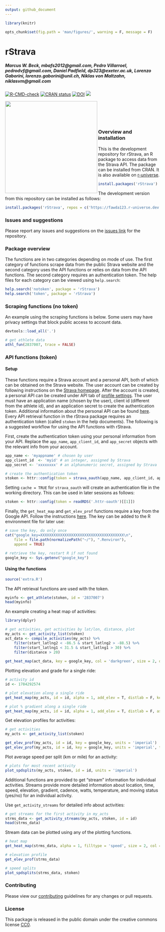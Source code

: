 ```yaml
---
output: github_document
---
```


```r
library(knitr)

opts_chunk$set(fig.path = 'man/figures/', warning = F, message = F)
```

# rStrava

##### *Marcus W. Beck, mbafs2012@gmail.com, Pedro Villarroel, pedrodvf@gmail.com, Daniel Padfield, dp323@exeter.ac.uk, Lorenzo Gaborini, lorenzo.gaborini@unil.ch, Niklas von Maltzahn, niklasvm@gmail.com*

[![R-CMD-check](https://github.com/fawda123/rStrava/workflows/R-CMD-check/badge.svg)](https://github.com/fawda123/rStrava/actions)
[![CRAN status](https://www.r-pkg.org/badges/version/rStrava)](https://CRAN.R-project.org/package=rStrava)
[![DOI](https://zenodo.org/badge/23404183.svg)](https://zenodo.org/badge/latestdoi/23404183)
[![](http://cranlogs.r-pkg.org/badges/grand-total/rStrava)](https://cran.rstudio.com/web/packages/rStrava/index.html)

<img src="man/figures/api_logo_pwrdBy_strava_horiz_light.png" align="left" width="300" />
<br></br>
<br></br>

### Overview and installation

This is the development repository for rStrava, an R package to access data from the Strava API.  The package can be installed from CRAN. It is also available on [r-universe](https://fawda123.r-universe.dev/).

```r
install.packages('rStrava')
```

The development version from this repository can be installed as follows:

```r
install.packages('rStrava', repos = c('https://fawda123.r-universe.dev', 'https://cloud.r-project.org'))
```

### Issues and suggestions

Please report any issues and suggestions on the [issues link](https://github.com/fawda123/rStrava/issues) for the repository.

### Package overview

The functions are in two categories depending on mode of use.  The first category of functions scrape data from the public Strava website and the second category uses the API functions or relies on data from the API functions.  The second category requires an authentication token.  The help files for each category can be viewed using ```help.search```:

```r
help.search('notoken', package = 'rStrava')
help.search('token', package = 'rStrava')
```

### Scraping functions (no token)

An example using the scraping functions is below. Some users may have privacy settings that block public access to account data.

```r
devtools::load_all('.')
```
```r
# get athlete data 
athl_fun(2837007, trace = FALSE)
```

### API functions (token)

#### Setup 

These functions require a Strava account and a personal API, both of which can be obtained on the Strava website.  The user account can be created by following instructions on the [Strava homepage](https://www.strava.com/).  After the account is created, a personal API can be created under API tab of [profile settings](https://www.strava.com/settings/api).  The user must have an application name (chosen by the user), client id (different from the athlete id), and an application secret to create the authentication token.  Additional information about the personal API can be found [here](https://strava.github.io/api/).  Every API retrieval function in the rStrava package requires an authentication token (called `stoken` in the help documents).  The following is a suggested workflow for using the API functions with rStrava.

First, create the authentication token using your personal information from your API.  Replace the `app_name`, `app_client_id`, and `app_secret` objects with the relevant info from your account.
```r
app_name <- 'myappname' # chosen by user
app_client_id  <- 'myid' # an integer, assigned by Strava
app_secret <- 'xxxxxxxx' # an alphanumeric secret, assigned by Strava

# create the authentication token
stoken <- httr::config(token = strava_oauth(app_name, app_client_id, app_secret, app_scope="activity:read_all"))
```

Setting `cache = TRUE` for `strava_oauth` will create an authentication file in the working directory. This can be used in later sessions as follows:
```r
stoken <- httr::config(token = readRDS('.httr-oauth')[[1]])
```

Finally, the `get_heat_map` and `get_elev_prof` functions require a key from the Google API. Follow the instructions [here](https://developers.google.com/maps/documentation/elevation/#api_key).  The key can be added to the R environment file for later use:

```r
# save the key, do only once
cat("google_key=XXXXXXXXXXXXXXXXXXXXXXXXXXXXXXXXXXXXXX\n",
    file = file.path(normalizePath("~/"), ".Renviron"),
    append = TRUE)

# retrieve the key, restart R if not found
google_key <- Sys.getenv("google_key")
```

#### Using the functions

```r
source('extra.R')
```

The API retrieval functions are used with the token.
```r
myinfo <- get_athlete(stoken, id = '2837007')
head(myinfo)
```

An example creating a heat map of activities:
```r
library(dplyr)

# get activities, get activities by lat/lon, distance, plot
my_acts <- get_activity_list(stoken)
act_data <- compile_activities(my_acts) %>% 
	filter(start_latlng2 < -86.5 & start_latlng2 > -88.5) %>% 
	filter(start_latlng1 < 31.5 & start_latlng1 > 30) %>% 
	filter(distance > 20)
	
get_heat_map(act_data, key = google_key, col = 'darkgreen', size = 2, distlab = F, f = 0.4)
```

Plotting elevation and grade for a single ride:
```r
# activity id
id <- 1784292574

# plot elevation along a single ride
get_heat_map(my_acts, id = id, alpha = 1, add_elev = T, distlab = F, key = google_key, size = 2, col = 'Spectral', units = 'imperial')

# plot % gradient along a single ride
get_heat_map(my_acts, id = id, alpha = 1, add_elev = T, distlab = F, as_grad = T, key = google_key, size = 2, col = 'Spectral', expand = 5, units = 'imperial')
```

Get elevation profiles for activities:
```r
# get activities
my_acts <- get_activity_list(stoken) 

get_elev_prof(my_acts, id = id, key = google_key, units = 'imperial')
get_elev_prof(my_acts, id = id, key = google_key, units = 'imperial', total = T)
```  

Plot average speed per split (km or mile) for an activity:
```r
# plots for most recent activity
plot_spdsplits(my_acts, stoken, id = id, units = 'imperial')
```

Additional functions are provided to get "stream" information for individual activities.  Streams provide more detailed information about location, time, speed, elevation, gradient, cadence, watts, temperature, and moving status (yes/no) for an individual activity.

Use `get_activity_streams` for detailed info about activities:
```r
# get streams for the first activity in my_acts
strms_data <- get_activity_streams(my_acts, stoken, id = id)
head(strms_data)
```

Stream data can be plotted using any of the plotting functions.
```r
# heat map
get_heat_map(strms_data, alpha = 1, filltype = 'speed', size = 2, col = 'Spectral', distlab = F)
```

```r
# elevation profile
get_elev_prof(strms_data)

# speed splits
plot_spdsplits(strms_data, stoken)
```

### Contributing

Please view our [contributing](.github/CONTRIBUTING.md) guidelines for any changes or pull requests.

### License

This package is released in the public domain under the creative commons license [CC0](https://tldrlegal.com/license/creative-commons-cc0-1.0-universal). 
